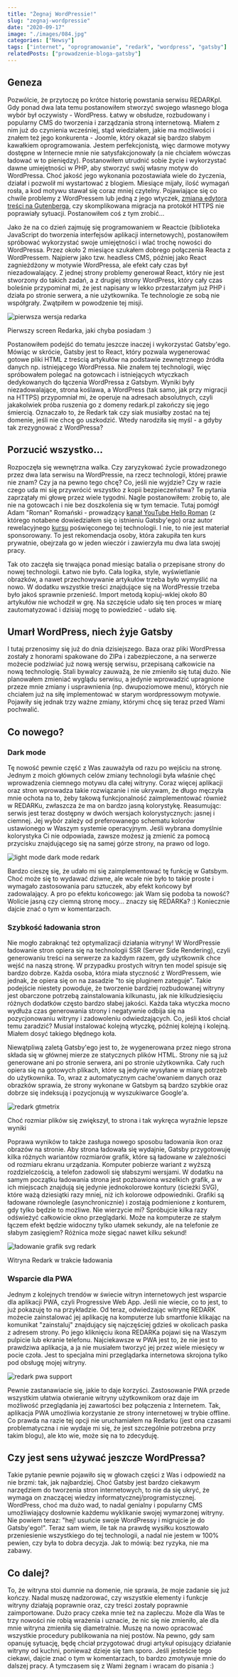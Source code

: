 ```yaml
---
title: "Żegnaj WordPressie!"
slug: "zegnaj-wordpressie"
date: "2020-09-17"
image: "./images/084.jpg"
categories: ["Newsy"]
tags: ["internet", "oprogramowanie", "redark", "wordpress", "gatsby"]
relatedPosts: ["prowadzenie-bloga-gatsby"]
---
```


## Geneza

Pozwólcie, że przytoczę po krótce historię powstania serwisu REDARKpl. Gdy ponad dwa lata temu postanowiłem stworzyć swojego własnego bloga wybór był oczywisty - WordPress. Łatwy w obsłudze, rozbudowany i popularny CMS do tworzenia i zarządzania stroną internetową. Miałem z nim już do czynienia wcześniej, stąd wiedziałem, jakie ma możliwości i znałem też jego konkurenta - Joomle, który okazał się bardzo słabym kawałkiem oprogramowania. Jestem perfekcjonistą, więc darmowe motywy dostępne w Internecie mnie nie satysfakcjonowały (a nie chciałem wówczas ładować w to pieniędzy). Postanowiłem utrudnić sobie życie i wykorzystać dawne umiejętności w PHP, aby stworzyć swój własny motyw do WordPressa. Choć jakość jego wykonania pozostawiała wiele do życzenia, działał i pozwolił mi wystartować z blogiem. Miesiące mijały, ilość wymagań rosła, a kod motywu stawał się coraz mniej czytelny. Pojawiające się co chwile problemy z WordPressem lub jedną z jego wtyczek, [zmiana edytora treści na Gutenberga](/gutenberg-nowy-edytor-tresci-wordpressa), czy skomplikowana migracja na protokół HTTPS nie poprawiały sytuacji. Postanowiłem coś z tym zrobić...

Jako że na co dzień zajmuję się programowaniem w Reactcie (biblioteka JavaScript do tworzenia interfejsów aplikacji internetowych), postanowiłem spróbować wykorzystać swoje umiejętności i wlać trochę nowości do WordPressa. Przez około 2 miesiące szukałem dobrego połączenia Reacta z WordPressem. Najpierw jako tzw. headless CMS, później jako React zagnieżdżony w motywie WordPressa, ale efekt cały czas był niezadowalający. Z jednej strony problemy generował React, który nie jest stworzony do takich zadań, a z drugiej strony WordPress, który cały czas boleśnie przypominał mi, że jest napisany w lekko przestarzałym już PHP i działa po stronie serwera, a nie użytkownika. Te technologie ze sobą nie współgrały. Zwątpiłem w powodzenie tej misji.

![pierwsza wersja redarka](images/old_redark.jpg)

<ImageDescription>Pierwszy screen Redarka, jaki chyba posiadam :)</ImageDescription>

Postanowiłem podejść do tematu jeszcze inaczej i wykorzystać Gatsby'ego. Mówiąc w skrócie, Gatsby jest to React, który pozwala wygenerować gotowe pliki HTML z treścią artykułów na podstawie zewnętrznego źródła danych np. istniejącego WordPressa. Nie znałem tej technologii, więc spróbowałem polegać na gotowcach i istniejących wtyczkach dedykowanych do łączenia WordPressa z Gatsbym. Wyniki były niezadowalające, strona koślawa, a WordPress (tak samo, jak przy migracji na HTTPS) przypomniał mi, że operuje na adresach absolutnych, czyli jakakolwiek próba ruszenia go z domeny redark.pl zakończy się jego śmiercią. Oznaczało to, że Redark tak czy siak musiałby zostać na tej domenie, jeśli nie chcę go uszkodzić. Wtedy narodziła się myśl - a gdyby tak zrezygnować z WordPressa?

## Porzucić wszystko...

Rozpoczęła się wewnętrzna walka. Czy zaryzykować życie prowadzonego przez dwa lata serwisu na WordPressie, na rzecz technologii, której prawie nie znam? Czy ja na pewno tego chcę? Co, jeśli nie wyjdzie? Czy w razie czego uda mi się przywrócić wszystko z kopii bezpieczeństwa? Te pytania zaprzątały mi głowę przez wiele tygodni. Nagle postanowiłem: zrobię to, ale nie na gotowcach i nie bez doszkolenia się w tym temacie. Tutaj pomógł Adam "Roman" Romański - prowadzący [kanał YouTube Hello Roman](https://www.youtube.com/helloroman) (z którego notabene dowiedziałem się o istnieniu Gatsby'ego) oraz autor rewelacyjnego [kursu](https://eduweb.pl/programowanie-i-www/reactjs/gatsby-generator-react) poświęconego tej technologii. I nie, to nie jest materiał sponsorowany. To jest rekomendacja osoby, która zakupiła ten kurs prywatnie, obejrzała go w jeden wieczór i zawierzyła mu dwa lata swojej pracy.

Tak oto zaczęła się trwająca ponad miesiąc batalia o przepisane strony do nowej technologii. Łatwo nie było. Cała logika, style, wyświetlanie obrazków, a nawet przechowywanie artykułów trzeba było wymyślić na nowo. W dodatku wszystkie treści znajdujące się na WordPressie trzeba było jakoś sprawnie przenieść. Import metodą kopiuj-wklej około 80 artykułów nie wchodził w grę. Na szczęście udało się ten proces w miarę zautomatyzować i dzisiaj mogę to powiedzieć - udało się.

## Umarł WordPress, niech żyje Gatsby

I tutaj przenosimy się już do dnia dzisiejszego. Baza oraz pliki WordPressa zostały z honorami spakowane do ZIPa i zabezpieczone, a na serwerze możecie podziwiać już nową wersję serwisu, przepisaną całkowicie na nową technologię. Stali bywalcy zauważą, że nie zmieniło się tutaj dużo. Nie planowałem zmieniać wyglądu serwisu, a jedynie wprowadzić upragnione przeze mnie zmiany i usprawnienia (np. dwupoziomowe menu), których nie chciałem już na siłę implementować w starym wordpressowym motywie. Pojawiły się jednak trzy ważne zmiany, którymi chcę się teraz przed Wami pochwalić.

## Co nowego?

### Dark mode

Tę nowość pewnie część z Was zauważyła od razu po wejściu na stronę. Jednym z moich głównych celów zmiany technologii była właśnie chęć wprowadzenia ciemnego motywu dla całej witryny. Coraz więcej aplikacji oraz stron wprowadza takie rozwiązanie i nie ukrywam, że długo męczyła mnie ochota na to, żeby takową funkcjonalność zaimplementować również w REDARKu, zwłaszcza że ma on bardzo jasną kolorystykę. Reasumując: serwis jest teraz dostępny w dwóch wersjach kolorystycznych: jasnej i ciemnej. Jej wybór zależy od preferowanego schematu kolorów ustawionego w Waszym systemie operacyjnym. Jeśli wybrana domyślnie kolorystyka Ci nie odpowiada, zawsze możesz ją zmienić za pomocą przycisku znajdującego się na samej górze strony, na prawo od logo.

![light mode dark mode redark](images/light_vs_dark_redark.jpg)

Bardzo cieszę się, że udało mi się zaimplementować tę funkcję w Gatsbym. Choć może się to wydawać dziwne, ale wcale nie było to takie proste i wymagało zastosowania paru sztuczek, aby efekt końcowy był zadowalający. A pro po efektu końcowego: jak Wam się podoba ta nowość? Wolicie jasną czy ciemną stronę mocy... znaczy się REDARKa? :) Koniecznie dajcie znać o tym w komentarzach.

### Szybkość ładowania stron

Nie mogło zabraknąć też optymalizacji działania witryny! W WordPressie ładowanie stron opiera się na technologii SSR (Server Side Rendering), czyli generowaniu treści na serwerze za każdym razem, gdy użytkownik chce wejść na naszą stronę. W przypadku prostych witryn ten model spisuje się bardzo dobrze. Każda osoba, która miała styczność z WordPressem, wie jednak, że opiera się on na zasadzie "to się pluginem zateguje". Takie podejście niestety powoduje, że tworzenie bardziej rozbudowanej witryny jest obarczone potrzebą zainstalowania kilkunastu, jak nie kilkudziesięciu różnych dodatków często bardzo słabej jakości. Każda taka wtyczka mocno wydłuża czas generowania strony i negatywnie odbija się na pozycjonowaniu witryny i zadowoleniu odwiedzających. Co, jeśli ktoś chciał temu zaradzić? Musiał instalować kolejną wtyczkę, później kolejną i kolejną. Miałem dosyć takiego błędnego koła.

Niewątpliwą zaletą Gatsby'ego jest to, że wygenerowana przez niego strona składa się w głównej mierze ze statycznych plików HTML. Strony nie są już generowane ani po stronie serwera, ani po stronie użytkownika. Cały ruch opiera się na gotowych plikach, które są jedynie wysyłane w miarę potrzeb do użytkownika. To, wraz z automatycznym cache'owaniem danych oraz obrazków sprawia, że strony wykonane w Gatsbym są bardzo szybkie oraz dobrze się indeksują i pozycjonują w wyszukiwarce Google'a.

![redark gtmetrix](images/redark_gtmetrix.jpg)

<ImageDescription>Choć rozmiar plików się zwiększył, to strona i tak wykręca wyraźnie lepsze wyniki</ImageDescription>

Poprawa wyników to także zasługa nowego sposobu ładowania ikon oraz obrazów na stronie. Aby strona ładowała się wydajnie, Gatsby przygotowuję kilka różnych wariantów rozmiarów grafik, które są ładowane w zależności od rozmiaru ekranu urządzania. Komputer pobierze wariant z wyższą rozdzielczością, a telefon zadowoli się słabszymi wersjami. W dodatku na samym początku ładowania strona jest pozbawiona wszelkich grafik, a w ich miejscach znajdują się jedynie jednokolorowe kontury (ścieżki SVG), które ważą dziesiątki razy mniej, niż ich kolorowe odpowiedniki. Grafiki są ładowane równolegle (asynchronicznie) i zostają podmienione z konturem, gdy tylko będzie to możliwe. Nie wierzycie mi? Spróbujcie kilka razy odświeżyć całkowicie okno przeglądarki. Może na komputerze ze stałym łączem efekt będzie widoczny tylko ułamek sekundy, ale na telefonie ze słabym zasięgiem? Różnica może sięgać nawet kilku sekund!

![ładowanie grafik svg redark](images/kontury_grafik_redark.jpg)

<ImageDescription>Witryna Redark w trakcie ładowania</ImageDescription>

### Wsparcie dla PWA

Jednym z kolejnych trendów w świecie witryn internetowych jest wsparcie dla aplikacji PWA, czyli Progressive Web App. Jeśli nie wiecie, co to jest, to już pokazuję to na przykładzie. Od teraz, odwiedzając witrynę REDARK możecie zainstalować jej aplikację na komputerze lub smartfonie klikając na komunikat "zainstaluj" znajdujący się najczęściej gdzieś w okolicach paska z adresem strony. Po jego kliknięciu ikona REDARKa pojawi się na Waszym pulpicie lub ekranie telefonu. Najciekawsze w PWA jest to, że nie jest to prawdziwa aplikacja, a ja nie musiałem tworzyć jej przez wiele miesięcy w pocie czoła. Jest to specjalna mini przeglądarka internetowa skrojona tylko pod obsługę mojej witryny.

![redark pwa support](images/redark_pwa.jpg)

Pewnie zastanawiacie się, jakie to daje korzyści. Zastosowanie PWA przede wszystkim ułatwia otwieranie witryny użytkownikom oraz daje im możliwość przeglądania jej zawartości bez połączenia z Internetem. Tak, aplikacja PWA umożliwia korzystanie ze strony internetowej w trybie offline. Co prawda na razie tej opcji nie uruchamiałem na Redarku (jest ona czasami problematyczna i nie wydaje mi się, że jest szczególnie potrzebna przy takim blogu), ale kto wie, może się na to zdecyduję.

## Czy jest sens używać jeszcze WordPressa?

Takie pytanie pewnie pojawiło się w głowach części z Was i odpowiedź na nie brzmi: tak, jak najbardziej. Choć Gatsby jest bardzo ciekawym narzędziem do tworzenia stron internetowych, to nie da się ukryć, że wymaga on znaczącej wiedzy informatycznej/programistycznej. WordPress, choć ma dużo wad, to nadal genialny i popularny CMS umożliwiający dosłownie każdemu wyklikanie swojej wymarzonej witryny. Nie powiem teraz: "hej! usuńcie swoje WordPressy i migrujcie je do Gatsby'ego!". Teraz sam wiem, ile tak na prawdę wysiłku kosztowało przeniesienie wszystkiego do tej technologii, a nadal nie jestem w 100% pewien, czy była to dobra decyzja. Jak to mówią: bez ryzyka, nie ma zabawy.

## Co dalej?

To, że witryna stoi dumnie na domenie, nie sprawia, że moje zadanie się już kończy. Nadal muszę nadzorować, czy wszystkie elementy i funkcje witryny działają poprawnie oraz, czy treści zostały poprawnie zaimportowane. Dużo pracy czeka mnie też na zapleczu. Może dla Was te trzy nowości nie robią wrażenia i uznacie, że nic się nie zmieniło, ale dla mnie witryna zmieniła się diametralnie. Muszę na nowo opracować wszystkie procedury publikowania na niej postów. Na pewno, gdy sam opanuję sytuację, będę chciał przygotować drugi artykuł opisujący działanie witryny od kuchni, ponieważ dzieje się tam sporo. Jeśli jesteście tego ciekawi, dajcie znać o tym w komentarzach, to bardzo zmotywuje mnie do dalszej pracy. A tymczasem się z Wami żegnam i wracam do pisania :)

